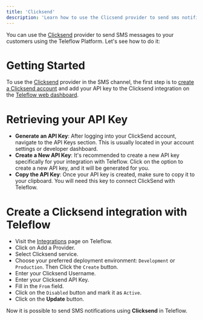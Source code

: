 ```yaml
---
title: 'Clicksend'
description: 'Learn how to use the Clicsend provider to send sms notifications using Teleflow'
---
```


You can use the [Clicksend](https://www.clicksend.com/in/) provider to send SMS messages to your customers using the Teleflow Platform.
Let's see how to do it:

# Getting Started

To use the [Clicksend](https://www.clicksend.com/in/) provider in the SMS channel, the first step is to [create a Clicksend account](https://dashboard.clicksend.com/signup/step1) and add your API key to the Clicksend integration on the [Teleflow web dashboard](https://web.teleflow.khulnasoft.com/integrations?utm_campaign=docs-sms-clicksend).

# Retrieving your API Key

- **Generate an API Key**: After logging into your ClickSend account, navigate to the API Keys section. This is usually located in your account settings or developer dashboard.
- **Create a New API Key**: It's recommended to create a new API key specifically for your integration with Teleflow. Click on the option to create a new API key, and it will be generated for you.
- **Copy the API Key**: Once your API key is created, make sure to copy it to your clipboard. You will need this key to connect ClickSend with Teleflow.

# Create a Clicksend integration with Teleflow

- Visit the [Integrations](https://web.teleflow.khulnasoft.com/integrations?utm_campaign=docs-sms-clicksend) page on Teleflow.
- Click on Add a Provider.
- Select Clicksend service.
- Choose your preferred deployment environment: `Development` or `Production`. Then Click the `Create` button.
- Enter your Clicksend Username.
- Enter your Clicksend API Key.
- Fill in the `From` field.
- Click on the `Disabled` button and mark it as `Active`.
- Click on the **Update** button.

Now it is possible to send SMS notifications using **Clicksend** in Teleflow.
